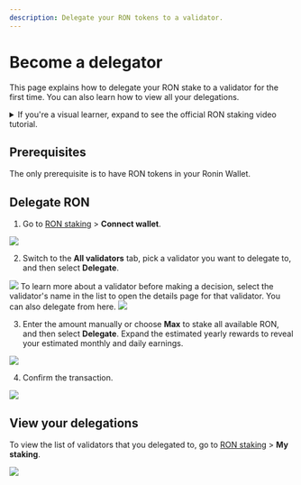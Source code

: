 ```yaml
---
description: Delegate your RON tokens to a validator.
---
```



# Become a delegator
This page explains how to delegate your RON stake to a validator for the first time.
You can also learn how to view all your delegations.

<details>
  <summary>If you're a visual learner, expand to see the official RON staking video tutorial.</summary>
  <iframe width="560" height="315" src="https://www.youtube.com/embed/rCSA6edBub8" title="YouTube video player" frameborder="0" allow="accelerometer; autoplay; clipboard-write; encrypted-media; gyroscope; picture-in-picture; web-share" allowfullscreen></iframe>
</details>

## Prerequisites
The only prerequisite is to have RON tokens in your Ronin Wallet.

## Delegate RON

1. Go to [RON staking](https://app.roninchain.com/staking) >
**Connect wallet**.
<img src={stepOne} width={1440} />

2. Switch to the **All validators** tab, pick a validator
you want to delegate to, and then select **Delegate**.
<img src={stepTwo} width={1440} />
To learn more about a validator before making a decision,
select the validator's name in the list to open the details
page for that validator. You can also delegate from here.
<img src={validatorDetails} width={1440} />

3. Enter the amount manually or choose **Max** to stake all available RON,
and then select **Delegate**. Expand the estimated yearly rewards to
reveal your estimated monthly and daily earnings.
<img src={stepThree} width={400} />

4. Confirm the transaction.
<img src={stepFour} width={400} />

## View your delegations
To view the list of validators that you delegated to,
go to [RON staking](https://app.roninchain.com/staking) > **My staking**.

<img src={myStaking} width={1440} />
